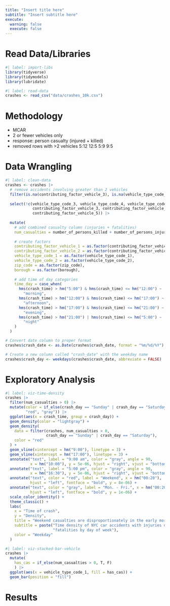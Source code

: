 ```yaml
---
title: "Insert title here"
subtitle: "Insert subtitle here"
execute: 
  warning: false
  execute: false
---
```


# Read Data/Libraries
```r
#| label: import-libs
library(tidyverse)
library(tidymodels)
library(lubridate)
```

```r
#| label: read-data
crashes <- read_csv("data/crashes_10k.csv")
```

# Methodology
- MCAR 
- 2 or fewer vehicles only
- response: person casualty (injured + killed)
- removed rows with >2 vehicles
5:12
12:5
5:9
9:5

# Data Wrangling
```r
#| label: clean-data
crashes <- crashes |>
  # remove accidents involving greater than 2 vehicles
  filter(is.na(contributing_factor_vehicle_3), is.na(vehicle_type_code_3)) |>
  
  select(!c(vehicle_type_code_3, vehicle_type_code_4, vehicle_type_code_5,
            contributing_factor_vehicle_3, contributing_factor_vehicle_4,
            contributing_factor_vehicle_5)) |>
  
  mutate(
    # add combined casualty column (injuries + fatalities)
    num_casualties = number_of_persons_killed + number_of_persons_injured,
    
    # create factors
    contributing_factor_vehicle_1 = as.factor(contributing_factor_vehicle_1),
    contributing_factor_vehicle_2 = as.factor(contributing_factor_vehicle_2),
    vehicle_type_code_1 = as.factor(vehicle_type_code_1),
    vehicle_type_code_2 = as.factor(vehicle_type_code_2),
    zip_code = as.factor(zip_code),
    borough = as.factor(borough),
    
    # add time of day categories
    time_day = case_when(
      hms(crash_time) > hm("5:00") & hms(crash_time) <= hm("12:00") ~
        "morning",
      hms(crash_time) > hm("12:00") & hms(crash_time) <= hm("17:00") ~
        "afternoon",
      hms(crash_time) > hm("17:00") & hms(crash_time) <= hm("21:00") ~
        "evening",
      hms(crash_time) > hm("21:00") | hms(crash_time) <= hm("5:00") ~
        "night"
    )
  )

# Convert date column to proper format
crashes$crash_date <- as.Date(crashes$crash_date, format = "%m/%d/%Y")

# Create a new column called "crash_date" with the weekday name
crashes$crash_day <- weekdays(crashes$crash_date, abbreviate = FALSE)
```

# Exploratory Analysis
```r
#| label: viz-time-density
crashes |>
  filter(num_casualties > 0) |>
  mutate(color = if_else(crash_day == "Sunday" | crash_day == "Saturday", 
         "red", "gray")) |>
  ggplot(aes(x = crash_time, group = crash_day)) +
  geom_density(color = "lightgray") +
  geom_density(
    data = filter(crashes, num_casualties > 0, 
                  crash_day == "Sunday" | crash_day == "Saturday"), 
    color = "red"
  ) +
  geom_vline(xintercept = hm("9:00"), linetype = 3) +
  geom_vline(xintercept = hm("17:00"), linetype = 3) +
  annotate("text", label = "9:00 am", color = "gray", angle = 90,
           x = hm("10:00"), y = 5e-06, hjust = "right", vjust = "bottom") +
  annotate("text", label = "5:00 pm", color = "gray", angle = 90,
           x = hm("16:30"), y = 5e-06, hjust = "right", vjust = "bottom") +
  annotate("text", color = "red", label = "Weekend", x = hm("00:20"), 
           hjust = "left", fontface = "bold", y = 8e-06) +
  annotate("text", color = "gray", label = "Mon. - Fri.", x = hm("00:20"), 
           hjust = "left", fontface = "bold", y = 1e-06) +
  scale_color_identity() +
  theme_classic() +
  labs(
    x = "Time of crash",
    y = "Density",
    title = "Weekend casualties are disproportionately in the early morning",
    subtitle = paste("Time density of NYC car accidents with injuries or",
                     "fatalities by day of week"),
    color = "Weekday"
  )
```

```r
#| label: viz-stacked-bar-vehicle
crashes |>
  mutate(
    has_cas = if_else(num_casualties > 0, T, F)
    ) |>
  ggplot(aes(x = vehicle_type_code_1, fill = has_cas)) +
  geom_bar(position = "fill")
```

# Results
